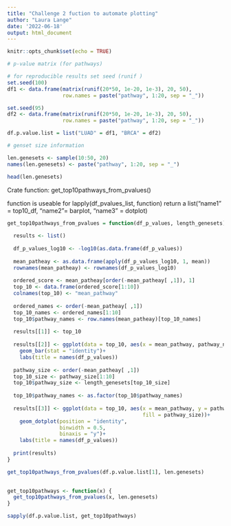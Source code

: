 ```yaml
---
title: "Challenge 2 fuction to automate plotting"
author: "Laura Lange"
date: '2022-06-18'
output: html_document
---
```


```r
knitr::opts_chunk$set(echo = TRUE)
```

```r
# p-value matrix (for pathways)

# for reproducible results set seed (runif )
set.seed(100)
df1 <- data.frame(matrix(runif(20*50, 1e-20, 1e-3), 20, 50),
                  row.names = paste("pathway", 1:20, sep = "_"))

set.seed(95)
df2 <- data.frame(matrix(runif(20*50, 1e-20, 1e-3), 20, 50),
                  row.names = paste("pathway", 1:20, sep = "_"))

df.p.value.list = list("LUAD" = df1, "BRCA" = df2)

# genset size information 

len.genesets <- sample(10:50, 20)
names(len.genesets) <- paste("pathway", 1:20, sep = "_")

head(len.genesets)
```

Crate function: get_top10pathways_from_pvalues()

function is useable for lapply(df_pvalues_list, function)
return a list("name1" = top10_df, "name2"= barplot, "name3" = dotplot)

```r
get_top10pathways_from_pvalues = function(df_p_values, length_genesets) {
  
  results <- list()
    
  df_p_values_log10 <- -log10(as.data.frame(df_p_values))
    
  mean_patheay <- as.data.frame(apply(df_p_values_log10, 1, mean))
  rownames(mean_patheay) <- rownames(df_p_values_log10)
  
  ordered_score <- mean_patheay[order(-mean_patheay[ ,1]), 1]
  top_10 <- data.frame(ordered_score[1:10])
  colnames(top_10) <- "mean_pathway"
  
  ordered_names <- order(-mean_patheay[ ,1])
  top_10_names <- ordered_names[1:10]
  top_10$pathway_names <- row.names(mean_patheay)[top_10_names]
  
  results[[1]] <- top_10
  
  results[[2]] <- ggplot(data = top_10, aes(x = mean_pathway, pathway_names))+
    geom_bar(stat = "identity")+
    labs(title = names(df_p_values))
  
  pathway_size <- order(-mean_patheay[ ,1])
  top_10_size <- pathway_size[1:10]
  top_10$pathway_size <- length_genesets[top_10_size]
  
  top_10$pathway_names <- as.factor(top_10$pathway_names)
  
  results[[3]] <- ggplot(data = top_10, aes(x = mean_pathway, y = pathway_names,
                                            fill = pathway_size))+
    geom_dotplot(position = "identity",
                 binwidth = 0.5,
                 binaxis = "y")+
    labs(title = names(df_p_values))
  
  print(results)
}
```

```r
get_top10pathways_from_pvalues(df.p.value.list[1], len.genesets)
                               
```

```r
get_top10pathways <- function(x) {
  get_top10pathways_from_pvalues(x, len.genesets)
}

sapply(df.p.value.list, get_top10pathways)
```

